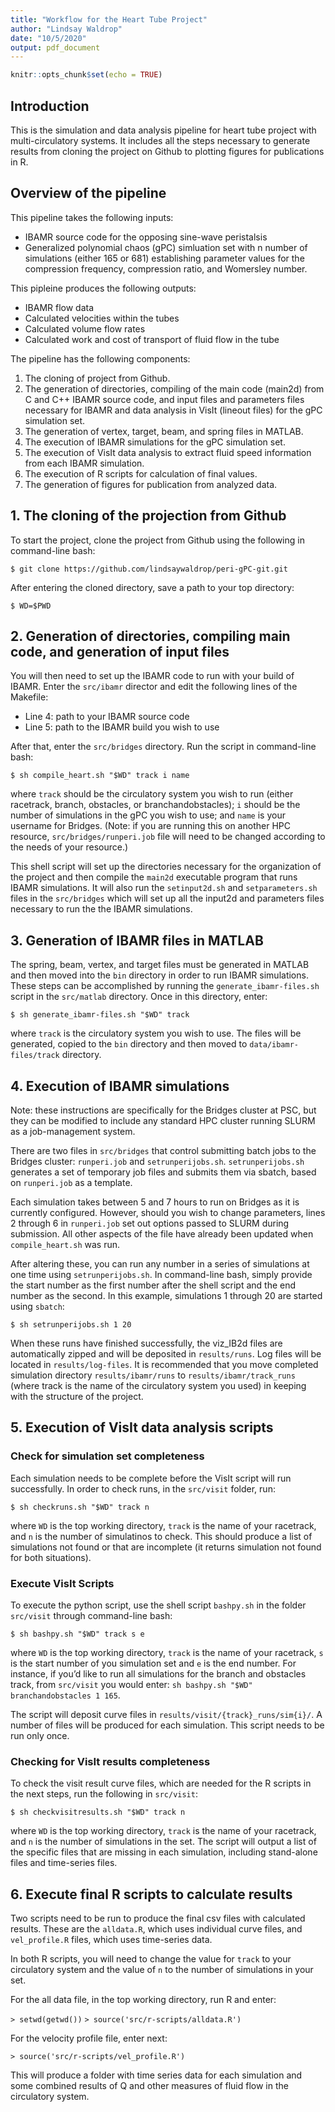```yaml
---
title: "Workflow for the Heart Tube Project"
author: "Lindsay Waldrop"
date: "10/5/2020"
output: pdf_document
---
```


```r
knitr::opts_chunk$set(echo = TRUE)
```

## Introduction

This is the simulation and data analysis pipeline for heart tube project with multi-circulatory systems. It includes all the steps necessary to generate results from cloning the project on Github to plotting figures for publications in R. 

## Overview of the pipeline

This pipeline takes the following inputs: 

 * IBAMR source code for the opposing sine-wave peristalsis
 * Generalized polynomial chaos (gPC) simluation set with n number of simulations (either 165 or 681) establishing parameter values for the compression frequency, compression ratio, and Womersley number. 

This pipleine produces the following outputs: 

 * IBAMR flow data
 * Calculated velocities within the tubes
 * Calculated volume flow rates
 * Calculated work and cost of transport of fluid flow in the tube
 
The pipeline has the following components: 

 1. The cloning of project from Github.
 2. The generation of directories, compiling of the main code (main2d) from C and C++ IBAMR source code, and input files and parameters files necessary for IBAMR and data analysis in VisIt (lineout files) for the gPC simulation set. 
 3. The generation of vertex, target, beam, and spring files in MATLAB.
 4. The execution of IBAMR simulations for the gPC simulation set. 
 5. The execution of VisIt data analysis to extract fluid speed information from each IBAMR simulation. 
 6. The execution of R scripts for calculation of final values. 
 7. The generation of figures for publication from analyzed data. 

## 1. The cloning of the projection from Github

To start the project, clone the project from Github using the following in command-line bash: 

`$ git clone https://github.com/lindsaywaldrop/peri-gPC-git.git`

After entering the cloned directory, save a path to your top directory: 

`$ WD=$PWD`

## 2. Generation of directories, compiling main code, and generation of input files

You will then need to set up the IBAMR code to run with your build of IBAMR. Enter the `src/ibamr` director and edit the following lines of the Makefile: 

* Line 4: path to your IBAMR source code
* Line 5: path to the IBAMR build you wish to use

After that, enter the `src/bridges` directory. Run the script in command-line bash: 

`$ sh compile_heart.sh "$WD" track i name`

where  `track` should be the circulatory system you wish to run (either racetrack, branch, obstacles, or branchandobstacles); `i` should be the number of simulations in the gPC you wish to use; and `name` is your username for Bridges. (Note: if you are running this on another HPC resource, `src/bridges/runperi.job` file will need to be changed according to the needs of your resource.)

This shell script will set up the directories necessary for the organization of the project and then compile the `main2d` executable program that runs IBAMR simulations. It will also run the `setinput2d.sh` and `setparameters.sh` files in the `src/bridges` which will set up all the input2d and parameters files necessary to run the the IBAMR simulations. 

## 3. Generation of IBAMR files in MATLAB

The spring, beam, vertex, and target files must be generated in MATLAB and then moved into the `bin` directory in order to run IBAMR simulations. These steps can be accomplished by running the `generate_ibamr-files.sh` script in the `src/matlab` directory. Once in this directory, enter:

`$ sh generate_ibamr-files.sh "$WD" track`

where `track` is the circulatory system you wish to use. The files will be generated, copied to the `bin` directory and then moved to `data/ibamr-files/track` directory. 

## 4. Execution of IBAMR simulations

Note: these instructions are specifically for the Bridges cluster at PSC, but they can be modified to include any standard HPC cluster running SLURM as a job-management system. 

There are two files in `src/bridges` that control submitting batch jobs to the Bridges cluster: `runperi.job` and `setrunperijobs.sh`. `setrunperijobs.sh` generates a set of temporary job files and submits them via sbatch, based on `runperi.job` as a template. 

Each simulation takes between 5 and 7 hours to run on Bridges as it is currently configured. However, should you wish to change parameters, lines 2 through 6 in `runperi.job` set out options passed to SLURM during submission. All other aspects of the file have already been updated when `compile_heart.sh` was run. 

After altering these, you can run any number in a series of simulations at one time using `setrunperijobs.sh`. In command-line bash, simply provide the start number as the first number after the shell script and the end number as the second. In this example, simulations 1 through 20 are started using `sbatch`:

`$ sh setrunperijobs.sh 1 20`

When these runs have finished successfully, the viz_IB2d files are automatically zipped and will be deposited in `results/runs`. Log files will be located in `results/log-files`. It is recommended that you move completed simulation directory `results/ibamr/runs` to `results/ibamr/track_runs` (where track is the name of the circulatory system you used) in keeping with the structure of the project. 

## 5. Execution of VisIt data analysis scripts

### Check for simulation set completeness

Each simulation needs to be complete before the VisIt script will run successfully. In order to check runs, in the `src/visit` folder, run: 

`$ sh checkruns.sh "$WD" track n`

where `WD` is the top working directory, `track` is the name of your racetrack, and `n` is the number of simulatinos to check. This should produce a list of simulations not found or that are incomplete (it returns simulation not found for both situations).

### Execute VisIt Scripts

To execute the python script, use the shell script `bashpy.sh` in the folder `src/visit` through command-line bash:

`$ sh bashpy.sh "$WD" track s e`

where `WD` is the top working directory, `track` is the name of your racetrack, `s` is the start number of you simulation set and `e` is the end number. For instance, if you'd like to run all simulations for the branch and obstacles track, from `src/visit` you would enter: `sh bashpy.sh "$WD" branchandobstacles 1 165`. 

The script will deposit curve files in `results/visit/{track}_runs/sim{i}/`. A number of files will be produced for each simulation. This script needs to be run only once. 

### Checking for VisIt results completeness

To check the visit result curve files, which are needed for the R scripts in the next steps, run the following in `src/visit`: 

`$ sh checkvisitresults.sh "$WD" track n`

where `WD` is the top working directory, `track` is the name of your racetrack, and `n` is the number of simulations in the set. The script will output a list of the specific files that are missing in each simulation, including stand-alone files and time-series files. 

## 6. Execute final R scripts to calculate results

Two scripts need to be run to produce the final csv files with calculated results. These are the `alldata.R`, which uses individual curve files, and `vel_profile.R` files, which uses time-series data. 

In both R scripts, you will need to change the value for `track` to your circulatory system and the value of `n` to the number of simulations in your set.

For the all data file, in the top working directory, run R and enter: 

`> setwd(getwd())`
`> source('src/r-scripts/alldata.R')`

For the velocity profile file, enter next: 

`> source('src/r-scripts/vel_profile.R')`

This will produce a folder with time series data for each simulation and some combined results of Q and other measures of fluid flow in the circulatory system. 




